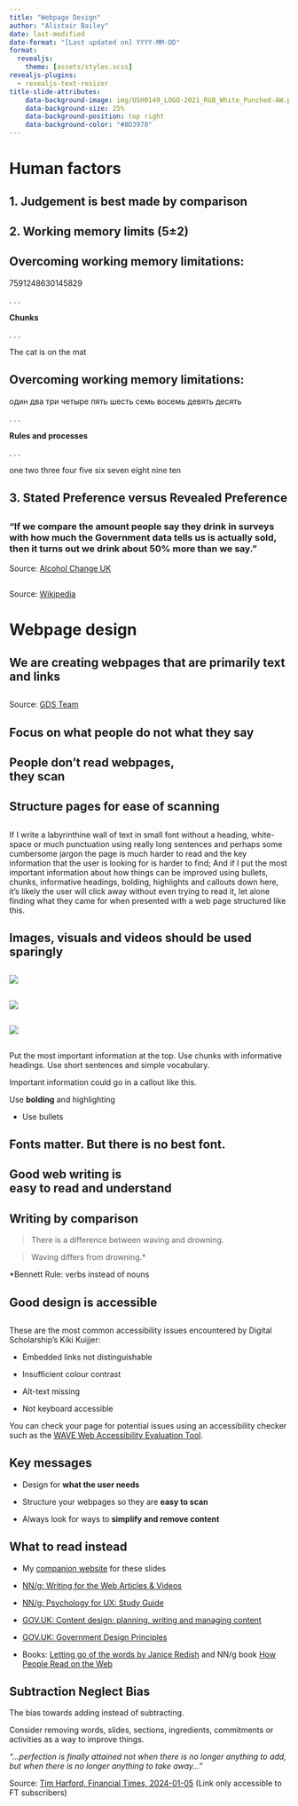 ```yaml
---
title: "Webpage Design"
author: "Alistair Bailey"
date: last-modified
date-format: "[Last updated on] YYYY-MM-DD" 
format: 
  revealjs:
    theme: [assets/styles.scss] 
revealjs-plugins:
  - revealjs-text-resizer
title-slide-attributes:
    data-background-image: img/USH0149_LOGO-2021_RGB_White_Punched-AW.png
    data-background-size: 25%
    data-background-position: top right
    data-background-color: "#8D3970"
---
```


# Human factors {background-color="#4BB694"}

## 1. Judgement is best made by comparison {.center}

## {background-image="img/eight-colours.png" background-size="contain" background-color="white"}

## {background-image="img/single-colour.png" background-size="contain" background-color="white"}

## {background-image="img/two-colours.png" background-size="contain" background-color="white"}

## 2. Working memory limits [(5±2)]{.vonrestoff} {.center}

## Overcoming working memory limitations: {.center}

7591248630145829

. . .

[**Chunks**]{.vonrestoff}

. . .

The cat is on the mat

## Overcoming working memory limitations: {.center}

один два три четыре пять шесть семь восемь девять десять

. . .

[**Rules and processes**]{.vonrestoff}

. . .

one two three four five six seven eight nine ten

## 3. Stated Preference versus Revealed Preference {.center}

## {.center}

### "If we compare the amount people say they drink in surveys with how much the Government data tells us is actually sold, then it turns out [we drink about 50% more than we say]{.vonrestoff}." 

[Source: [Alcohol Change UK](https://alcoholchange.org.uk/alcohol-facts/fact-sheets/drinking-trends-in-the-uk)]{.reference .absolute bottom="0" right="0"}

## {background-image="https://upload.wikimedia.org/wikipedia/commons/2/2e/Desire_path_-_52849400711.jpg" background-size="contain"}

[Source: [Wikipedia](https://upload.wikimedia.org/wikipedia/commons/2/2e/Desire_path_-_52849400711.jpg)]{.reference .absolute bottom="0" right="0"}

# Webpage design {background-color="#4BB694"}

## We are creating webpages that are primarily [text and links]{.vonrestoff} {.center}

##  {#slide3-id data-menu-title="Government Design Service Poster" background-image="img/small-gov.png" background-size="contain" fig-alt="My alt text"}

[Source: [GDS Team](https://www.flickr.com/photos/gdsteam/20955195028)]{.reference .absolute bottom="0" left="850"}

## Focus on [what people do]{.vonrestoff} not what they say {.center .bigger}

<!--- ##  {#slide4-id data-menu-title="How people access the web" background-image="img/web-access-graph.gif" background-size="contain"}

## Design webpages for <br> [consistency]{.vonrestoff} across platforms {.center .bigger} -->

## People don't read webpages,<br>they [scan]{.vonrestoff} {.center}

##  {#slide8-id data-menu-title="NN/g Eyetracking Tiger page example" background-image="img/tigersincrisis-heat_corrected_cropped_watermark.png" background-size="contain"}

##  {#slide9-id data-menu-title="NN/g Eyetracking Wikipedia page example" background-image="img/wikiped_micbar_education_fpattern-spotted_6ps_ab_85rad_cropped_watermark.png" background-size="contain"}

## [Structure]{.vonrestoff} pages for ease of scanning {.center}

##  {#slide11-id .center data-menu-title="Wall of text"}

If I write a labyrinthine wall of text in small font without a heading, white-space or much punctuation using really long sentences and perhaps some cumbersome jargon the page is much harder to read and the key information that the user is looking for is harder to find; And if I put the most important information about how things can be improved using bullets, chunks, informative headings, bolding, highlights and callouts down here, it's likely the user will click away without even trying to read it, let alone finding what they came for when presented with a web page structured like this.

## Images, visuals and videos should be used [sparingly]{.vonrestoff} {.center}

##  {#slide16-id data-menu-title="Bibi 1" auto-animate="true"}

![](img/begging-bibi.jpg){.absolute top="325"}

##  {#slide17-id data-menu-title="Bibi 2" auto-animate="true"}

![](img/begging-bibi.jpg){.absolute top="250"}

##  {#slide18-id data-menu-title="Bibi 3" auto-animate="true"}

![](img/begging-bibi.jpg){.absolute top="10"}

##  {#slide12-id .center data-menu-title="Key points for webpage structure"}

::: {.callout-important .unnumbered title="Key points for webpage structure" icon="true"}
Put the most important information at the top. Use chunks with informative headings. Use short sentences and simple vocabulary.

Important information could go in a callout like this.
:::

Use [**bolding**]{.highlight} and [highlighting]{.vonrestoff}

-   Use bullets

```{=html}
<!-- ::: {.callout-tip title="Use Callouts" appearance="simple" icon="true"}
::: -->
```

## [Fonts matter.]{.vonrestoff} But there is no best font. {.center}

## Good web writing is<br>[easy to read and understand]{.vonrestoff} {.center}

## Writing by comparison {.center}

::: fragment
> There is a difference between waving and drowning.
:::

::: fragment
> Waving differs from drowning.[\*]{.highlight}

[\*]{.highlight}Bennett Rule: verbs instead of nouns
:::

## Good design is [accessible]{.vonrestoff} {.center}

## {.center}

:::{.callout-tip collapse="true" title="Common accessibility issues"}
These are the most common accessibility issues encountered by Digital Scholarship's Kiki Kuijjer:

-   Embedded links not distinguishable

-   Insufficient colour contrast

-   Alt-text missing

-   Not keyboard accessible

You can check your page for potential issues using an accessibility checker such as the [WAVE Web Accessibility Evaluation Tool](https://wave.webaim.org/).
:::

## Key messages {.center}

-   Design for [**what the user needs**]{.vonrestoff}

-   Structure your webpages so they are [**easy to scan**]{.vonrestoff}

-   Always look for ways to [**simplify and remove content**]{.vonrestoff}

## What to read instead

-   My [companion website](https://ab604.github.io/webpage-design/){.mylink} for these slides

-   [NN/g: Writing for the Web Articles & Videos](https://www.nngroup.com/topic/writing-web/)

-   [NN/g: Psychology for UX: Study Guide](https://www.nngroup.com/articles/psychology-study-guide/){.uri}

-   [GOV.UK: Content design: planning, writing and managing content](https://www.gov.uk/guidance/content-design/writing-for-gov-uk){.uri}

-   [GOV.UK: Government Design Principles](https://www.gov.uk/guidance/government-design-principles){.uri}

-   Books: [Letting go of the words by Janice Redish](https://southampton.on.worldcat.org/oclc/798674328){.uri} and NN/g book [How People Read on the Web](https://www.nngroup.com/reports/how-people-read-web-eyetracking-evidence/){.uri}

## Subtraction Neglect Bias {#sec-subtraction-neglect-bias .center}

The bias towards adding instead of subtracting.

Consider removing words, slides, sections, ingredients, commitments or activities as a way to improve things.

::: {.callout-tip title="Antoine de Saint-Exupéry, 1939" icon="true" appearance="simple"}
*"...perfection is finally attained not when there is no longer anything to add, but when there is no longer anything to take away..."*

Source: [Tim Harford, Financial Times, 2024-01-05](https://www.ft.com/content/eb616ad3-e680-4161-9e20-53c4607cb609) (Link only accessible to FT subscribers)
:::
